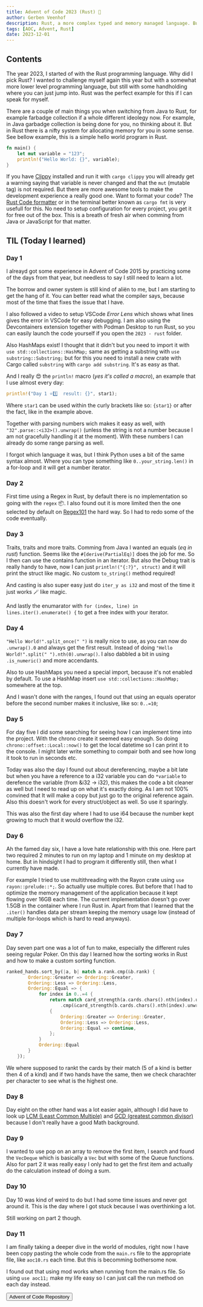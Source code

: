 ```yaml
---
title: Advent of Code 2023 (Rust) 🎄
author: Gerben Veenhof
description: Rust, a more complex typed and memory managed language. But still alike Java in some sort cases.
tags: [AOC, Advent, Rust]
date: 2023-12-01
---
```


## Contents

The year 2023, I started of with the Rust programming language. Why did I pick Rust? 
I wanted to challenge myself again this year but with a somewhat more lower level programming language, but still with some handholding where you can just jump into. 
Rust was the perfect example for this if I can speak for myself. 

There are a couple of main things you when switching from Java to Rust, for example farbadge collection if a whole different ideolegy now.
For example, in Java garbadge collection is being done for you, no thinking about it. 
But in Rust there is a nifty system for allocating memory for you in some sense.
See bellow example, this is a simple hello world program in Rust. 

```rust
fn main() {
    let mut variable = "123";
    println!("Hello World: {}", variable);
}
```

If you have [Clippy](https://doc.rust-lang.org/stable/clippy/usage.html) installed and run it with `cargo clippy` you will already get a warning saying that variable is never changed and that the `mut` (mutable tag) is not required. 
But there are more awesome tools to make the development experience a really good one. Want to format your code? The [Rust Code formatter](https://github.com/rust-lang/rustfmt) or in the terminal better known as `cargo fmt` is very usefull for this.
No need to setup configuration for every project, you get it for free out of the box. This is a breath of fresh air when comming from Java or JavaScript for that matter.

## TIL (Today I learned)

### Day 1

I alreayd got some experience in Advent of Code 2015 by practicing some of the days from that year, but needless to say I still need to learn a lot.

The borrow and owner system is still kind of aliën to me, but I am starting to get the hang of it. You can better read what the compiler says, because most of the time that fixes the issue that I have.

I also followed a video to setup VSCode *Error Lens* which shows what lines gives the error in VSCode for easy debugging. I am also using the Devcontainers extension together with Podman Desktop to run Rust, so you can easily launch the code yourself if you open the `2023 - rust` folder.

Also HashMaps exist! I thought that it didn't but you need to import it with `use std::collections::HashMap;` same as getting a substring with `use substring::Substring;` but for this you need to install a new crate with Cargo called `substring` with `cargo add substring`. It's as easy as that.

And I really 😍 the `println!` macro (*yes it's called a macro*), an example that I use almost every day:

```rust
println!("Day 1 ⭐1️⃣  result: {}", star1);
```

Where `star1` can be used within the curly brackets like so: `{star1}` or after the fact, like in the example above.

Together with parsing numbers wich makes it easy as well, with `"32".parse::<i32>().unwrap()` (unless the string is not a number because I am not gracefully handling it at the moment).
With these numbers I can already do some range parsing as well.

I forgot which language it was, but I think Python uses a bit of the same syntax almost. Where you can type something like `0..your_string.len()` in a for-loop and it will get a number iterator.

### Day 2

First time using a Regex in Rust, by default there is no implementation so going with the `regex` 📦. I also found out it is more limited then the one selected by default on [Regex101](https://regex101.com/) the hard way. So I had to redo some of the code eventually.

### Day 3

Traits, traits and more traits. Comming from Java I wanted an equals (*eq in rust*) function. Seems like the `#[derive(PartialEq)]` does the job for me. So I then can use the contains function in an iterator.
But also the Debug trait is really handy to have, now I can just `println!("{:?}", struct)` and it will print the struct like magic. No custom `to_string()` method required!

And casting is also super easy just do `iter_y as i32` and most of the time it just works 🪄 like magic.

And lastly the enumarator with `for (index, line) in lines.iter().enumerate() {` to get a free index with your iterator.

### Day 4

`"Hello World!".split_once(" ")` is really nice to use, as you can now do `.unwrap().0` and always get the first result. Instead of doing `"Hello World!".split(" ").nth(0).unwrap()`.
I also dabbled a bit in using `.is_numeric()` and more accendants.

Also to use HashMaps you need a special import, because it's not enabled by default. To use a HashMap insert `use std::collections::HashMap;` somewhere at the top.

And I wasn't done with the ranges, I found out that using an equals operator before the second number makes it inclusive, like so: `0..=10`;

### Day 5

For day five I did some searching for seeing how I can implement time into the project. With the chrono create it seemed easy enough. So doing `chrono::offset::Local::now()` to get the local datetime so I can print it to the console. I might later write something to compair both and see how long it took to run in seconds etc.

Today was also the day I found out about dereferencing, maybe a bit late but when you have a reference to a i32 variable you can do `*variable` to derefence the variable (from &i32 -> i32), this makes the code a bit cleaner as well but I need to read up on what it's exactly doing. As I am not 100% convined that It will make a copy but just go to the original reference again.
Also this doesn't work for every struct/object as well. So use it sparingly.

This was also the first day where I had to use i64 because the number kept growing to much that it would overflow the i32.

### Day 6

Ah the famed day six, I have a love hate relationship with this one. Here part two required 2 minutes to run on my laptop and 1 minute on my desktop at home. But in hindsight I had to program it differently still, then what I currently have made.

For example I tried to use multithreading with the Rayon crate using `use rayon::prelude::*;`. So actually use multiple cores. But before that I had to optimize the memory management of the application because it kept flowing over 16GB each time. The current implementation doesn't go over 1.5GB in the container where I run Rust in. Apart from that I learned that the `.iter()` handles data per stream keeping the memory usage low (instead of multiple for-loops which is hard to read anyways).

### Day 7

Day seven part one was a lot of fun to make, especially the different rules seeing regular Poker. On this day I learned how the sorting works in Rust and how to make a custom sorting function.

```rust
ranked_hands.sort_by(|a, b| match a.rank.cmp(&b.rank) {
        Ordering::Greater => Ordering::Greater,
        Ordering::Less => Ordering::Less,
        Ordering::Equal => {
            for index in 0..=4 {
                return match card_strength(a.cards.chars().nth(index).unwrap(), joker)
                    .cmp(&card_strength(b.cards.chars().nth(index).unwrap(), joker))
                {
                    Ordering::Greater => Ordering::Greater,
                    Ordering::Less => Ordering::Less,
                    Ordering::Equal => continue,
                };
            }
            Ordering::Equal
        }
    });
```

We where supposed to rankt the cards by their match (5 of a kind is better then 4 of a kind) and if two hands have the same, then we check charachter per character to see what is the highest one.

### Day 8

Day eight on the other hand was a lot easier again, although I did have to look up [LCM (Least Common Multiple)](https://en.wikipedia.org/wiki/Least_common_multiple) and [GCD (greatest common divisor)](https://en.wikipedia.org/wiki/Greatest_common_divisor) because I don't really have a good Math background.

### Day 9

I wanted to use pop on an array to remove the first item, I search and found the `VecDeque` which is basically a `Vec` but with some of the Queue functions.
Also for part 2 it was really easy I only had to get the first item and actually do the calculation instead of doing a sum.

### Day 10

Day 10 was kind of weird to do but I had some time issues and never got around it. This is the day where I got stuck because I was overthinking a lot.

Still working on part 2 though.

### Day 11

I am finally taking a deeper dive in the world of modules, right now I have been copy pasting the whole code from the `main.rs` file to the appropriate file, like `aoc10.rs` each time. But this is becomming bothersome now.

I found out that using mod works when running from the main.rs file. So using `use aoc11;` make my life easy so I can just call the run method on each day instead.

<FlexCenter>
    <Button href="https://github.com/nlxdodge/Advent-Of-Code" icon="mdi:github">Advent of Code Repository</Button>
</FlexCenter>